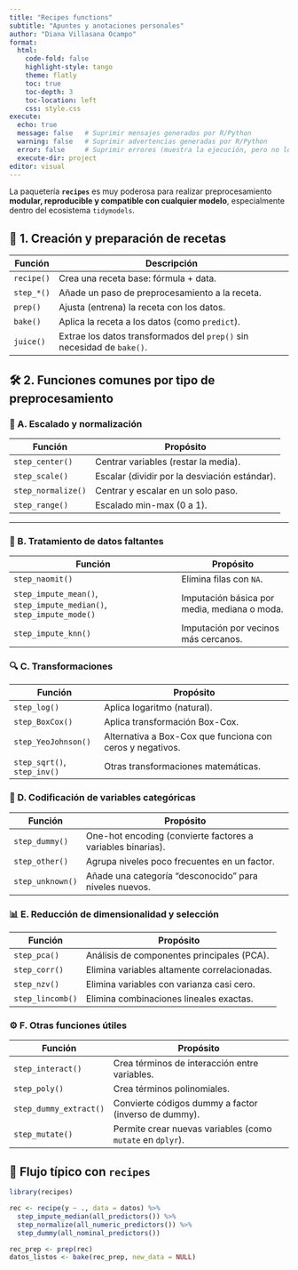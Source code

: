 ```yaml
---
title: "Recipes functions"
subtitle: "Apuntes y anotaciones personales"
author: "Diana Villasana Ocampo"
format:
  html:
    code-fold: false
    highlight-style: tango
    theme: flatly
    toc: true
    toc-depth: 3
    toc-location: left
    css: style.css
execute:
  echo: true      
  message: false   # Suprimir mensajes generados por R/Python
  warning: false   # Suprimir advertencias generadas por R/Python
  error: false     # Suprimir errores (muestra la ejecución, pero no los errores)
  execute-dir: project
editor: visual
---
```


La paquetería **`recipes`** es muy poderosa para realizar preprocesamiento **modular, reproducible y compatible con cualquier modelo**, especialmente dentro del ecosistema `tidymodels`.

## 🧰 1. Creación y preparación de recetas

| Función    | Descripción                                                            |
| ---------- | ---------------------------------------------------------------------- |
| `recipe()` | Crea una receta base: fórmula + data.                                  |
| `step_*()` | Añade un paso de preprocesamiento a la receta.                         |
| `prep()`   | Ajusta (entrena) la receta con los datos.                              |
| `bake()`   | Aplica la receta a los datos (como `predict`).                         |
| `juice()`  | Extrae los datos transformados del `prep()` sin necesidad de `bake()`. |



## 🛠️ 2. Funciones comunes por tipo de preprocesamiento     

### 📏 A. **Escalado y normalización**

| Función            | Propósito                                     |
| ------------------ | --------------------------------------------- |
| `step_center()`    | Centrar variables (restar la media).          |
| `step_scale()`     | Escalar (dividir por la desviación estándar). |
| `step_normalize()` | Centrar y escalar en un solo paso.            |
| `step_range()`     | Escalado min-max (0 a 1).                     |

---

### 🧼 B. Tratamiento de datos faltantes

| Función                                                            | Propósito                                    |
| ------------------------------------------------------------------ | -------------------------------------------- |
| `step_naomit()`                                                    | Elimina filas con `NA`.                      |
| `step_impute_mean()`, `step_impute_median()`, `step_impute_mode()` | Imputación básica por media, mediana o moda. |
| `step_impute_knn()`                                                | Imputación por vecinos más cercanos.         |



### 🔍 C. Transformaciones    

| Función                     | Propósito                                                 |
| --------------------------- | --------------------------------------------------------- |
| `step_log()`                | Aplica logaritmo (natural).                               |
| `step_BoxCox()`             | Aplica transformación Box-Cox.                            |
| `step_YeoJohnson()`         | Alternativa a Box-Cox que funciona con ceros y negativos. |
| `step_sqrt()`, `step_inv()` | Otras transformaciones matemáticas.                       |



### 🧮 D. Codificación de variables categóricas

| Función          | Propósito                                                   |
| ---------------- | ----------------------------------------------------------- |
| `step_dummy()`   | One-hot encoding (convierte factores a variables binarias). |
| `step_other()`   | Agrupa niveles poco frecuentes en un factor.                |
| `step_unknown()` | Añade una categoría "desconocido" para niveles nuevos.      |



### 📊 E. Reducción de dimensionalidad y selección 

| Función          | Propósito                                    |
| ---------------- | -------------------------------------------- |
| `step_pca()`     | Análisis de componentes principales (PCA).   |
| `step_corr()`    | Elimina variables altamente correlacionadas. |
| `step_nzv()`     | Elimina variables con varianza casi cero.    |
| `step_lincomb()` | Elimina combinaciones lineales exactas.      |



### ⚙️ F. Otras funciones útiles

| Función                | Propósito                                                  |
| ---------------------- | ---------------------------------------------------------- |
| `step_interact()`      | Crea términos de interacción entre variables.              |
| `step_poly()`          | Crea términos polinomiales.                                |
| `step_dummy_extract()` | Convierte códigos dummy a factor (inverso de dummy).       |
| `step_mutate()`        | Permite crear nuevas variables (como `mutate` en `dplyr`). |


## 🔄 Flujo típico con `recipes`

```r
library(recipes)

rec <- recipe(y ~ ., data = datos) %>%
  step_impute_median(all_predictors()) %>%
  step_normalize(all_numeric_predictors()) %>%
  step_dummy(all_nominal_predictors())

rec_prep <- prep(rec)
datos_listos <- bake(rec_prep, new_data = NULL)
```


